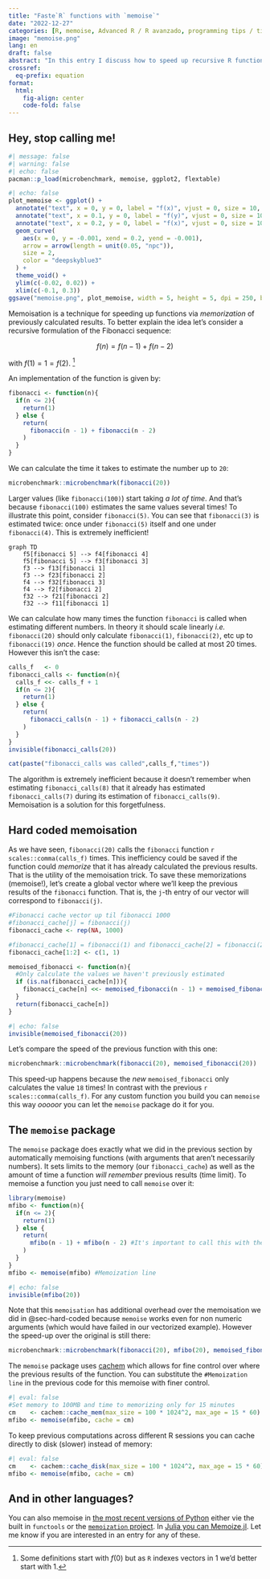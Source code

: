 ```yaml
---
title: "Faste`R` functions with `memoise`"
date: "2022-12-27"
categories: [R, memoise, Advanced R / R avanzado, programming tips / tips de programación]
image: "memoise.png"
lang: en
draft: false
abstract: "In this entry I discuss how to speed up recursive R functions with the memory-trick of `memoise`."
crossref:
  eq-prefix: equation
format:
  html:
    fig-align: center
    code-fold: false
---
```


## Hey, stop calling me!

```r
#| message: false
#| warning: false
#| echo: false
pacman::p_load(microbenchmark, memoise, ggplot2, flextable)
```

```r
#| echo: false
plot_memoise <- ggplot() +
  annotate("text", x = 0, y = 0, label = "f(x)", vjust = 0, size = 10, color = "deepskyblue4") +
  annotate("text", x = 0.1, y = 0, label = "f(y)", vjust = 0, size = 10, color = "tomato3") +
  annotate("text", x = 0.2, y = 0, label = "f(x)", vjust = 0, size = 10, color = "deepskyblue4") + 
  geom_curve(
    aes(x = 0, y = -0.001, xend = 0.2, yend = -0.001),
    arrow = arrow(length = unit(0.05, "npc")),
    size = 2,
    color = "deepskyblue3"
  ) +
  theme_void() +
  ylim(c(-0.02, 0.02)) +
  xlim(c(-0.1, 0.3))
ggsave("memoise.png", plot_memoise, width = 5, height = 5, dpi = 250, bg = "white")
```

Memoisation is a technique for speeding up functions via *memorization* of previously calculated results. To better explain the idea let's consider a recursive formulation of the Fibonacci sequence: 

$$
f(n) = f(n- 1) + f(n-2)
$$

with $f(1) = 1 = f(2)$. [^1]

[^1]: Some definitions start with $f(0)$ but as `R` indexes vectors in $1$ we'd better start with $1$.

An implementation of the function is given by:

```r
fibonacci <- function(n){
  if(n <= 2){
    return(1)
  } else {
    return(
      fibonacci(n - 1) + fibonacci(n - 2)
    )
  }
}
```

We can calculate the time it takes to estimate the number up to `20`:

```r
microbenchmark::microbenchmark(fibonacci(20))
```
Larger values (like `fibonacci(100)`) start taking _a lot of time_. And that's because `fibonacci(100)` estimates the same values several times! To illustrate this point, consider `fibonacci(5)`. You can see that `fibonacci(3)` is estimated twice: once under `fibonacci(5)` itself and one under `fibonacci(4)`. This is extremely inefficient!

```mermaid
graph TD
    f5[fibonacci 5] --> f4[fibonacci 4]
    f5[fibonacci 5] --> f3[fibonacci 3]
    f3 --> f13[fibonacci 1]
    f3 --> f23[fibonacci 2]
    f4 --> f32[fibonacci 3]
    f4 --> f2[fibonacci 2]
    f32 --> f21[fibonacci 2]
    f32 --> f11[fibonacci 1]
```

We can calculate how many times the function `fibonacci` is called when estimating different numbers. In theory it should scale linearly _i.e._ `fibonacci(20)` should only calculate `fibonacci(1)`, `fibonacci(2)`, etc up to `fibonacci(19)` _once_. Hence the function should be called at most 20 times. However this isn't the case: 


```r
calls_f   <- 0
fibonacci_calls <- function(n){
  calls_f <<- calls_f + 1
  if(n <= 2){
    return(1)
  } else {
    return(
      fibonacci_calls(n - 1) + fibonacci_calls(n - 2)
    )
  }
}
invisible(fibonacci_calls(20))

cat(paste("fibonacci_calls was called",calls_f,"times"))
```

The algorithm is extremely inefficient because it doesn't remember when estimating `fibonacci_calls(8)` that it already has estimated `fibonacci_calls(7)` during its estimation of `fibonacci_calls(9)`. Memoisation is a solution for this forgetfulness. 

## Hard coded memoisation  {#sec-hard-coded}

As we have seen, `fibonacci(20)` calls the `fibonacci` function  `r scales::comma(calls_f)` times. This inefficiency could be saved if the function could _memorize_ that it has already calculated the previous results. That is the utility of the memoisation trick. To save these memorizations (memoise!),  let's create a global vector where we'll keep the previous results of the `fibonacci` function. That is, the `j`-th entry of our vector will correspond to `fibonacci(j)`. 

```r
#Fibonacci cache vector up til fibonacci 1000 
#fibonacci_cache[j] = fibonacci(j)
fibonacci_cache <- rep(NA, 1000)

#fibonacci_cache[1] = fibonacci(1) and fibonacci_cache[2] = fibonacci(2) 
fibonacci_cache[1:2] <- c(1, 1)

memoised_fibonacci <- function(n){
  #Only calculate the values we haven't previously estimated
  if (is.na(fibonacci_cache[n])){
    fibonacci_cache[n] <<- memoised_fibonacci(n - 1) + memoised_fibonacci(n - 2)
  } 
  return(fibonacci_cache[n])
}
```

```r
#| echo: false
invisible(memoised_fibonacci(20))
```

Let's compare the speed of the previous function with this one:

```r
microbenchmark::microbenchmark(fibonacci(20), memoised_fibonacci(20))
```

This speed-up happens because the _new_ `memoised_fibonacci` only calculates the value `18` times! In contrast with the previous `r scales::comma(calls_f)`. For any custom function you build you can `memoise` this way _ooooor_ you can let the `memoise` package do it for you. 

## The `memoise` package

The `memoise` package does exactly what we did in the previous section by automatically memoising functions (with arguments that aren't necessarily numbers). It sets limits to the memory (our `fibonacci_cache`) as well as the amount of time a function _will remember_ previous results (time limit). To memoise a function you just need to call `memoise` over it:

```r
library(memoise)
mfibo <- function(n){
  if(n <= 2){
    return(1)
  } else {
    return(
      mfibo(n - 1) + mfibo(n - 2) #It's important to call this with the memoized name
    )
  }
}
mfibo <- memoise(mfibo) #Memoization line
```

```r
#| echo: false
invisible(mfibo(20))
```

Note that this `memoisation` has additional overhead over the memoisation we did in @sec-hard-coded because `memoise` works even for non numeric arguments (which would have failed in our vectorized example). However the speed-up over the original is still there:

```r
microbenchmark::microbenchmark(fibonacci(20), mfibo(20), memoised_fibonacci(20)) 
```

The `memoise` package uses [cachem](https://cachem.r-lib.org/) which allows for fine control over where the previous results of the function. You can substitute the `#Memoization line` in the previous code for this memoise with finer control. 

```r
#| eval: false
#Set memory to 100MB and time to memorizing only for 15 minutes
cm    <- cachem::cache_mem(max_size = 100 * 1024^2, max_age = 15 * 60)
mfibo <- memoise(mfibo, cache = cm)
```

To keep previous computations across different R sessions you can cache directly to disk (slower) instead of memory:

```r
#| eval: false
cm    <- cachem::cache_disk(max_size = 100 * 1024^2, max_age = 15 * 60)
mfibo <- memoise(mfibo, cache = cm)
```

## And in other languages?

You can also memoise in [the most recent versions of Python](https://docs.python.org/3/library/functools.html#functools.cache) either vie the built in `functools` or the [`memoization` project](https://github.com/lonelyenvoy/python-memoization). In [Julia you can Memoize.jl](https://github.com/JuliaCollections/Memoize.jl). Let me know if you are interested in an entry for any of these. 

